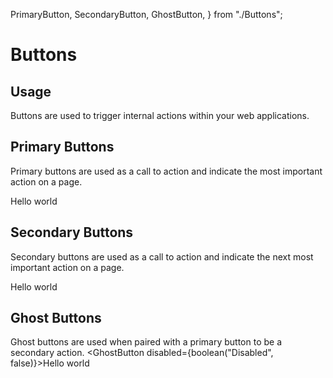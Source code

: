   PrimaryButton,
  SecondaryButton,
  GhostButton,
} from "./Buttons";

<Meta title="Design System|Buttons" component={PrimaryButton} />

# Buttons

## Usage

Buttons are used to trigger internal actions within your web applications.

## Primary Buttons

Primary buttons are used as a call to action and indicate the most important action on a page.

<Preview withToolbar>
  <Story name="primary">
    <PrimaryButton onClick={action('button-click')} disabled={boolean("Disabled", false)}>Hello world</PrimaryButton>
  </Story>
</Preview>

## Secondary Buttons

Secondary buttons are used as a call to action and indicate the next most important action on a page.

<Story name="secondary">
  <SecondaryButton disabled={boolean("Disabled", false)}>Hello world</SecondaryButton>
</Story>

## Ghost Buttons

Ghost buttons are used when paired with a primary button to be a secondary action.
<Story name="ghost">
  <GhostButton disabled={boolean("Disabled", false)}>Hello world</GhostButton>
</Story>